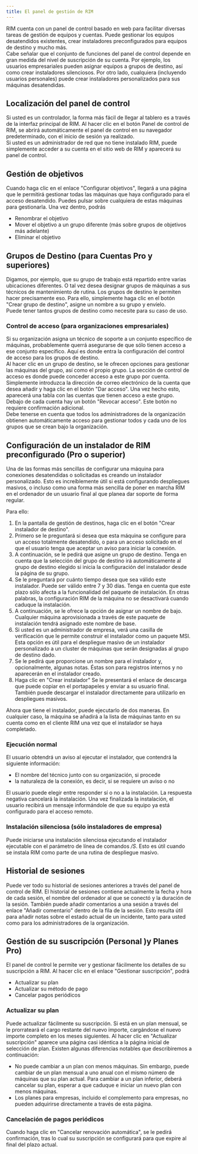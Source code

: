 ```yaml
---
title: El panel de gestión de RIM
---
```



RIM cuenta con un panel de control basado en web para facilitar diversas tareas de gestión de equipos y cuentas. Puede gestionar los equipos desatendidos existentes, crear instaladores preconfigurados para equipos de destino y mucho más.  
Cabe señalar que el conjunto de funciones del panel de control depende en gran medida del nivel de suscripción de su cuenta. Por ejemplo, los usuarios empresariales pueden asignar equipos a grupos de destino, así como crear instaladores silenciosos. Por otro lado, cualquiera (incluyendo usuarios personales) puede crear instaladores personalizados para sus máquinas desatendidas.
## Localización del panel de control
Si usted es un controlador, la forma más fácil de llegar al tablero es a través de la interfaz principal de RIM. Al hacer clic en el botón Panel de control de RIM, se abrirá automáticamente el panel de control en su navegador predeterminado, con el inicio de sesión ya realizado.  
Si usted es un administrador de red que no tiene instalado RIM, puede simplemente acceder a su cuenta en el sitio web de RIM y aparecerá su panel de control.
## Gestión de objetivos
Cuando haga clic en el enlace "Configurar objetivos", llegará a una página que le permitirá gestionar todas las máquinas que haya configurado para el acceso desatendido. Puedes pulsar sobre cualquiera de estas máquinas para gestionarla. Una vez dentro, podrás
* Renombrar el objetivo
* Mover el objetivo a un grupo diferente (más sobre grupos de objetivos más adelante)
* Eliminar el objetivo

## Grupos de Destino (para Cuentas Pro y superiores)
Digamos, por ejemplo, que su grupo de trabajo está repartido entre varias ubicaciones diferentes. O tal vez desea designar grupos de máquinas a sus técnicos de mantenimiento de rutina. Los grupos de destino le permiten hacer precisamente eso. Para ello, simplemente haga clic en el botón "Crear grupo de destino", asigne un nombre a su grupo y envíelo.  
Puede tener tantos grupos de destino como necesite para su caso de uso. 
### Control de acceso (para organizaciones empresariales)
Si su organización asigna un técnico de soporte a un conjunto específico de máquinas, probablemente querrá asegurarse de que sólo tienen acceso a ese conjunto específico. Aquí es donde entra la configuración del control de acceso para los grupos de destino.  
Al hacer clic en un grupo de destino, se le ofrecen opciones para gestionar las máquinas del grupo, así como el propio grupo. La sección de control de acceso es donde puede conceder acceso a este grupo por cuenta. Simplemente introduzca la dirección de correo electrónico de la cuenta que desea añadir y haga clic en el botón "Dar acceso". Una vez hecho esto, aparecerá una tabla con las cuentas que tienen acceso a este grupo. Debajo de cada cuenta hay un botón "Revocar acceso". Este botón no requiere confirmación adicional.  
Debe tenerse en cuenta que todos los administradores de la organización obtienen automáticamente acceso para gestionar todos y cada uno de los grupos que se crean bajo la organización.
## Configuración de un instalador de RIM preconfigurado (Pro o superior)
Una de las formas más sencillas de configurar una máquina para conexiones desatendidas o solicitadas es creando un instalador personalizado. Esto es increíblemente útil si está configurando despliegues masivos, o incluso como una forma más sencilla de poner en marcha RIM en el ordenador de un usuario final al que planea dar soporte de forma regular.

Para ello:
1. En la pantalla de gestión de destinos, haga clic en el botón "Crear instalador de destino".
1. Primero se le preguntará si desea que esta máquina se configure para un acceso totalmente desatendido, o para un acceso solicitado en el que el usuario tenga que aceptar un aviso para iniciar la conexión.
1. A continuación, se le pedirá que asigne un grupo de destino. Tenga en cuenta que la selección del grupo de destino irá automáticamente al grupo de destino elegido si inicia la configuración del instalador desde la página de su grupo.
1. Se le preguntará por cuánto tiempo desea que sea válido este instalador. Puede ser válido entre 7 y 30 días. Tenga en cuenta que este plazo sólo afecta a la funcionalidad del paquete de instalación. En otras palabras, la configuración RIM de la máquina no se desactivará cuando caduque la instalación.
1. A continuación, se le ofrece la opción de asignar un nombre de bajo. Cualquier máquina aprovisionada a través de este paquete de instalación tendrá asignado este nombre de base.
1. Si usted es un administrador de empresa, verá una casilla de verificación que le permite construir el instalador como un paquete MSI. Esta opción es útil para el despliegue masivo de un instalador personalizado a un cluster de máquinas que serán designadas al grupo de destino dado.
1. Se le pedirá que proporcione un nombre para el instalador y, opcionalmente, algunas notas. Éstas son para registros internos y no aparecerán en el instalador creado.
1. Haga clic en "Crear instalador" Se le presentará el enlace de descarga que puede copiar en el portapapeles y enviar a su usuario final. También puede descargar el instalador directamente para utilizarlo en despliegues masivos.

Ahora que tiene el instalador, puede ejecutarlo de dos maneras. En cualquier caso, la máquina se añadirá a la lista de máquinas tanto en su cuenta como en el cliente RIM una vez que el instalador se haya completado.
### Ejecución normal
El usuario obtendrá un aviso al ejecutar el instalador, que contendrá la siguiente información:
* El nombre del técnico junto con su organización, si procede
* la naturaleza de la conexión, es decir, si se requiere un aviso o no

El usuario puede elegir entre responder sí o no a la instalación. La respuesta negativa cancelará la instalación. Una vez finalizada la instalación, el usuario recibirá un mensaje informándole de que su equipo ya está configurado para el acceso remoto.
### Instalación silenciosa (sólo instaladores de empresa)
Puede iniciarse una instalación silenciosa ejecutando el instalador ejecutable con el parámetro de línea de comandos */S*. Esto es útil cuando se instala RIM como parte de una rutina de despliegue masivo.
## Historial de sesiones
Puede ver todo su historial de sesiones anteriores a través del panel de control de RIM. El historial de sesiones contiene actualmente la fecha y hora de cada sesión, el nombre del ordenador al que se conectó y la duración de la sesión. También puede añadir comentarios a una sesión a través del enlace "Añadir comentario" dentro de la fila de la sesión. Esto resulta útil para añadir notas sobre el estado actual de un incidente, tanto para usted como para los administradores de la organización.
## Gestión de su suscripción (Personal )y Planes Pro)
El panel de control le permite ver y gestionar fácilmente los detalles de su suscripción a RIM. Al hacer clic en el enlace "Gestionar suscripción", podrá
* Actualizar su plan
* Actualizar su método de pago
* Cancelar pagos periódicos

### Actualizar su plan
Puede actualizar fácilmente su suscripción. Si está en un plan mensual, se le prorrateará el cargo restante del nuevo importe, cargándose el nuevo importe completo en los meses siguientes. Al hacer clic en "Actualizar suscripción" aparece una página casi idéntica a la página inicial de selección de plan. Existen algunas diferencias notables que describiremos a continuación:
* No puede cambiar a un plan con menos máquinas. Sin embargo, puede cambiar de un plan mensual a uno anual con el mismo número de máquinas que su plan actual. Para cambiar a un plan inferior, deberá cancelar su plan, esperar a que caduque e iniciar un nuevo plan con menos máquinas.
* Los planes para empresas, incluido el complemento para empresas, no pueden adquirirse directamente a través de esta página.

### Cancelación de pagos periódicos
Cuando haga clic en "Cancelar renovación automática", se le pedirá confirmación, tras lo cual su suscripción se configurará para que expire al final del plazo actual.
